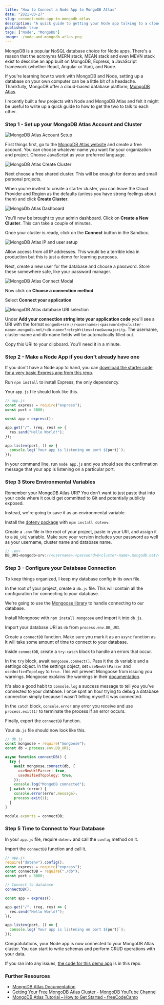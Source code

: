 ---
title: "How to Connect a Node App to MongoDB Atlas"
date: "2021-03-27"
slug: connect-node-app-to-mongodb-atlas
description: "A quick guide to getting your Node app talking to a cloud-based MongoDB database."
published: true
tags: ["Node", "MongoDB"]
image: ./node-and-mongodb-atlas.png
---

MongoDB is a popular NoSQL database choice for Node apps. There's a reason that the acronyms MERN stack, MEAN stack and even MEVN stack exist to describe an app built on MongoDB, Express, a JavaScript framework (whether React, Angular or Vue), and Node.

If you're learning how to work with MongoDB and Node, setting up a database on your own computer can be a little bit of a headache. Thankfully, MongoDB offer a cloud-based database platform, [MongoDB Atlas](https://www.mongodb.com/cloud/atlas).

I recently built a few projects with Node and MongoDB Atlas and felt it might be useful to write up a quick guide to how to get the two to talk to each other.

### Step 1 - Set up your MongoDB Atlas Account and Cluster

![MongoDB Atlas Account Setup](mongodb-atlas-account-setup.png)

First things first, go to the [MongoDB Atlas website](https://www.mongodb.com/cloud/atlas) and create a free account. You can choose whatever name you want for your organization and project. Choose JavaScript as your preferred language.

![MongoDB Atlas Create Cluster](mongodb-atlas-create-cluster.png)

Next choose a free shared cluster. This will be enough for demos and small personal projects.

When you're invited to create a starter cluster, you can leave the Cloud Provider and Region as the defaults (unless you have strong feelings about them) and click **Create Cluster**.

![MongoDb Atlas Dashboard](mongodb-atlas-dashboard.png)

You'll now be brought to your admin dashboard. Click on **Create a New Cluster**. This can take a couple of minutes.

Once your cluster is ready, click on the **Connect** button in the Sandbox.

![MongoDB Atlas IP and user setup](mongodb-atlas-ip-user.png)

Allow access from all IP addresses. This would be a terrible idea in production but this is just a demo for learning purposes.

Next, create a new user for the database and choose a password. Store these somewhere safe, like your password manager.

![MongoDB Atlas Connect Modal](mongodb-atlas-connect-modal.png)

Now click on **Choose a connection method**.

Select **Connect your application**

![MongoDB Atlas database URI selection](mongodb-atlas-connect-cluster.png)

Under **Add your connection string into your application code** you'll see a URI with the format `mongodb+srv://<username>:<password>@<cluster-name>.mongodb.net/<db-name>?retryWrites=true&w=majority`. The username, cluster-name and db-name fields will be automatically filled out.

Copy this URI to your clipboard. You'll need it in a minute.

### Step 2 - Make a Node App if you don't already have one

If you don't have a Node app to hand, you can [download the starter code for a very basic Express app from this repo](https://github.com/GK-Hynes/node-mongodb-atlas/tree/starter-code).

Run `npm install` to install Express, the only dependency.

Your `app.js` file should look like this.

```js
// app.js
const express = require("express");
const port = 3000;

const app = express();

app.get("/", (req, res) => {
  res.send("Hello World!");
});

app.listen(port, () => {
  console.log(`Your app is listening on port ${port}`);
});
```

In your command line, run `node app.js` and you should see the confirmation message that your app is listening on a particular port.

### Step 3 Store Environmental Variables

Remember your MongoDB Atlas URI? You don't want to just paste that into your code where it could get committed to Git and potentially publicly exposed.

Instead, we're going to save it as an environmental variable.

Install the [dotenv package](https://www.npmjs.com/package/dotenv) with `npm install dotenv`.

Create a `.env` file in the root of your project, paste in your URI, and assign it to a `DB_URI` variable. Make sure your version includes your password as well as your username, cluster name and database name.

```js
// .env
DB_URI=mongodb+srv://<username>:<password>@<cluster-name>.mongodb.net/<db-name>?retryWrites=true&w=majority
```

### Step 3 - Configure your Database Connection

To keep things organized, I keep my database config in its own file.

In the root of your project, create a `db.js` file. This will contain all the configuration for connecting to your database.

We're going to use the [Mongoose library](https://mongoosejs.com/) to handle connecting to our database.

Install Mongoose with `npm install mongoose` and import it into `db.js`.

Import your database URI as `db` from `process.env.DB_URI`.

Create a `connectDB` function. Make sure you mark it as an `async` function as it will take some amount of time to connect to your database.

Inside `connectDB`, create a `try-catch` block to handle an errors that occur.

In the `try` block, await `mongoose.connect()`. Pass it the `db` variable and a settings object. In the settings object, set `useNewUrlParser` and `useUnifiedTopology` to `true`. This will prevent Mongoose from issuing you warnings. Mongoose explains the warnings in their [documentation](https://mongoosejs.com/docs/deprecations.html).

It's also a good habit to `console.log` a success message to tell you you've connected to your database. I once spnt an hour trying to debug a database connection simply because I wasn't telling myself it was connected.

In the `catch` block, `console.error` any error you receive and use `process.exit(1)` to terminate the process if an error occurs.

Finally, export the `connectDB` function.

Your `db.js` file should now look like this.

```js
// db.js
const mongoose = require("mongoose");
const db = process.env.DB_URI;

async function connectDB() {
  try {
    await mongoose.connect(db, {
      useNewUrlParser: true,
      useUnifiedTopology: true,
    });
    console.log("MongoDB connected");
  } catch (error) {
    console.error(error.message);
    process.exit(1);
  }
}

module.exports = connectDB;
```

### Step 5 Time to Connect to Your Database

In your `app.js` file, require `dotenv` and call the `config` method on it.

Import the `connectDB` function and call it.

```js
// app.js
require("dotenv").config();
const express = require("express");
const connectDB = require("./db");
const port = 3000;

// Connect to database
connectDB();

const app = express();

app.get("/", (req, res) => {
  res.send("Hello World!");
});

app.listen(port, () => {
  console.log(`Your app is listening on port ${port}`);
});
```

Congratulations, your Node app is now connected to your MongoDB Atlas cluster. You can start to write schemas and perform CRUD operations with your data.

If you ran into any issues, [the code for this demo app](https://github.com/GK-Hynes/node-mongodb-atlas) is in this repo.

### Further Resources

- [MongoDB Atlas Documentation](https://docs.atlas.mongodb.com/)
- [Getting Your Free MongoDB Atlas Cluster - MongoDB YouTube Channel](https://youtu.be/rPqRyYJmx2g)
- [MongoDB Atlas Tutorial – How to Get Started - freeCodeCamp](https://www.freecodecamp.org/news/get-started-with-mongodb-atlas/)
